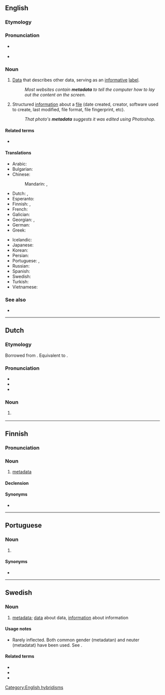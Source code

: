 {{also|meta data}}
==English==
{{wikipedia}}

===Etymology===
{{prefix|en|meta|data}}

===Pronunciation===
* {{a|UK}} {{IPA|en|/ˈmɛt.əˌdeɪ.tə/}}
* {{audio|en|En-us-metadata.ogg|Audio (US)}}

===Noun===
{{en-noun|-}}

# [[data|Data]] that describes other data, serving as an [[informative]] [[label]].
#: ''Most websites contain '''metadata''' to tell the computer how to lay out the content on the screen.''
# {{lb|en|computing}} Structured [[information]] about a [[file]] (date created, creator, software used to create, last modified, file format, file fingerprint, etc).
#: ''That photo's '''metadata''' suggests it was edited using Photoshop.''

====Related terms====
* {{l|en|metainformation}}

====Translations====
{{trans-top|data that describes data}}
* Arabic: {{t|ar|بَيَانَات وَصْفِيَّة|f-p}}
* Bulgarian: {{t|bg|метаданни|n-p}}
* Chinese:
*: Mandarin: {{t|cmn|元數據|sc=Hani}}, {{t|cmn|元数据|tr=yuánshùjù|sc=Hani}}
* Dutch: {{t|nl|metagegevens|p}}, {{t+|nl|metadata|p}}
* Esperanto: {{t|eo|meta-dateno}}
* Finnish: {{t|fi|metadata}}, {{t|fi|metatieto}}
* French: {{t+|fr|métadonnées|f-p}}
* Galician: {{t|gl|metadatos|m-p}}
* Georgian: {{t|ka|მეტა-მონაცემები}}, {{t|ka|მეტამონაცემები}}
* German: {{t+|de|Metadaten|p}}
* Greek: {{t+|el|μεταδεδομένα|n-p}}
{{trans-mid}}
* Icelandic: {{t|is|lýsigögn|n-p}}
* Japanese: {{t|ja|メタデータ|tr=metadēta|sc=Jpan}}
* Korean: {{t|ko|메타데이터|sc=Kore}}
* Persian: {{t+|fa|فراداده|tr=farâdâde}}
* Portuguese: {{t|pt|metadados|m-p}}, {{t|pt|metadata|f}}
* Russian: {{t+|ru|метада́нные|n-p}}
* Spanish: {{t+|es|metadatos|m-p}}
* Swedish: {{t+|sv|metadata|c}}
* Turkish: {{t+|tr|üstveri}}
* Vietnamese: {{t+|vi|siêu dữ liệu}}
{{trans-bottom}}

===See also===
* {{l|en|tag}}

[[Category:English hybridisms]]

----

==Dutch==

===Etymology===
Borrowed from {{bor|nl|en|metadata}}. Equivalent to {{pre|nl|meta|data}}.

===Pronunciation===
* {{IPA|nl|/ˈmeː.taːˌdaː.taː/}}
* {{audio|nl|Nl-metadata.ogg|Audio}}
* {{hyphenation|nl|me|ta|da|ta}}

===Noun===
{{nl-noun|p|-|-}}

# {{l|en|metadata}}
#: {{syn|nl|metagegevens}}

----

==Finnish==

===Pronunciation===
{{fi-pronunciation}}

===Noun===
{{fi-noun}}

# [[#English|metadata]]

====Declension====
{{fi-decl-kala|metadat|||a}}

====Synonyms====
* {{l|fi|metatieto}}

----

==Portuguese==

===Noun===
{{pt-noun|f|-}}

# {{l|en|metadata}} {{gloss|data that describes other data}}

====Synonyms====
* {{l|pt|metadados}}

----

==Swedish==

===Noun===
{{sv-noun|c}}

# [[#English|metadata]]; [[data]] about data, [[information]] about information

====Usage notes====
* Rarely inflected. Both common gender (metadatan) and neuter (metadatat) have been used. See {{l|sv|data}}.

====Related terms====
* {{l|sv|metadatahantering}}
* {{l|sv|metadataschema}}
* {{l|sv|metadatastruktur}}